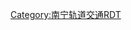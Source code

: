 {{Routemap|inline=<includeonly>1</includeonly>
|title=南宁轨道交通6号线|title-bg=#{{南宁轨道交通颜色|6}}|title-color=white
|map=
\\uexhKRW+l\uexhSTReq\uexKDSTeq~~ ~~[[石埠南车辆段]]
uexhBHF~~ ~~[[石埠南站]]
uexhBHF~~ ~~[[上灵站]]
uexhtSTRa
uextBHF~~ ~~[[长安坡站]]
uextBHF~~ ~~[[华南城西站 (南宁)|华南城西站]]
uextBHF~~ ~~[[华南城东站]]
uextBHF~~ ~~[[横岭站]]
HUBrg\uextBHF!~HUBeq\~~ ~~[[旱塘站]]
uextdCONTgq\uextBHFq!~HUBe\uextKRZt\uextCONTfq\d~~ ~~ ~~换乘{{南宁轨道交通线路名|5|c}}
uextSTR~~ ~~ ~~ ~~{{rmri|l}}  [[那洪站]] – [[三塘站(南宁)|三塘站]]  {{rmri|r}}
uextBHF~~ ~~[[新屋站 (南宁)|新屋站]]
uextBHF~~ ~~[[南宁水厂站]]
uextBHF~~ ~~[[淡村站]]
HUBrg\uextBHF!~HUBeq\~~ ~~[[福建园站]]
utdCONTgq\utBHFq!~HUBe\uextKRZt\utCONTfq\d~~ ~~ ~~换乘{{南宁轨道交通线路名|2|c}}
utSTR~~ ~~ ~~ ~~{{rmri|l}} [[西津站]] – [[六晚站]] {{rmri|r}}
uextBHF~~ ~~[[江北大道站]]
uextBHF~~ ~~[[桃源路站]]
HUBrg\uextBHF!~HUBeq\~~ ~~[[竹溪大道站]]
utdCONTgq\utBHFq!~HUBe\uextKRZt\utCONTfq\d~~ ~~ ~~换乘{{南宁轨道交通线路名|3|c}}
utSTR~~ ~~ ~~ ~~{{rmri|l}} [[科园大道站]] – [[平乐大道站]] {{rmri|r}}
uextBHF~~ ~~[[会展路站 (南宁)|会展路站]]
uextBHF~~ ~~[[青秀路站]]
uextBHF~~ ~~[[桂雅路站]]
\d\utvSTR-STR+l\utCONTfq~~ ~~ ~~ ~~[[石埠站]] {{rmri|r}}
d\uextvINT~~ ~~[[埌东客运站 (地铁)|埌东客运站]]~~换乘{{南宁轨道交通线路名|1|c}}
\d\utvSTR-STRl\utCONTfq~~ ~~ ~~ ~~[[南宁火车东站 (地铁)|火车东站]] {{rmri|r}}
uextBHF~~ ~~[[三岸站]]
uexhtSTRe
uexKDSTaq\uexhSTRaq\uexhABZgr+r\\~~ ~~[[三岸车辆段]]
uexhBHF~~ ~~[[蓉末大道站]]
HUBrg\uexhBHF!~HUBeq\~~ ~~[[天池山站]]
uexhCONTgq\uexhBHFq!~HUBe\uexhKRZt\uexhCONTfq\~~ ~~ ~~换乘{{南宁轨道交通线路名|8|c}}
uexhSTR~~ ~~ ~~ ~~{{rmri|l}} [[那莲站]] – [[那井站]] {{rmri|r}}
uexhBHF~~ ~~[[天池山东站]]
uexhBHF~~ ~~[[周屋站]]
uexhBHF~~ ~~[[那窝站]]
uexhBHF~~ ~~[[五合站]]
uexhBHF~~ ~~[[派晓站]]
uexhKBHFe~~ ~~[[六律站]]
|bottom={{navbar|mini=1|南宁轨道交通6号线RDT}}
}}<noinclude>

{{Rdt intro|[[南宁轨道交通6号线]]}}

[[Category:南宁轨道交通RDT]]
</noinclude>